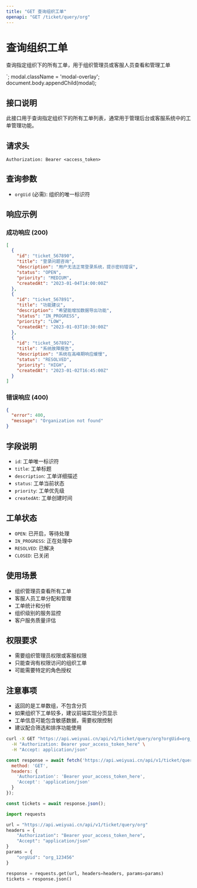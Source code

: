 ```yaml
---
title: "GET 查询组织工单"
openapi: "GET /ticket/query/org"
---
```


<div style={{ display: 'flex', justifyContent: 'space-between', alignItems: 'center', marginBottom: '20px' }}>
  <div>
    <h1 style={{ margin: 0 }}>查询组织工单</h1>
    <p style={{ margin: '8px 0 0 0', color: '#6B7280' }}>查询指定组织下的所有工单，用于组织管理员或客服人员查看和管理工单</p>
  </div>
  <TryButton title="Try it" endpoint="https://api.weiyuai.cn/tickets/v1/query/org" method="GET" apiTitle="查询组织工单" />
      `;
      modal.className = 'modal-overlay';
      document.body.appendChild(modal);


</div>

## 接口说明

此接口用于查询指定组织下的所有工单列表，通常用于管理后台或客服系统中的工单管理功能。

## 请求头

```
Authorization: Bearer <access_token>
```

## 查询参数

- `orgUid` (必需): 组织的唯一标识符

## 响应示例

### 成功响应 (200)

```json
[
  {
    "id": "ticket_567890",
    "title": "登录问题咨询",
    "description": "用户无法正常登录系统，提示密码错误",
    "status": "OPEN",
    "priority": "MEDIUM",
    "createdAt": "2023-01-04T14:00:00Z"
  },
  {
    "id": "ticket_567891",
    "title": "功能建议",
    "description": "希望能增加数据导出功能",
    "status": "IN_PROGRESS",
    "priority": "LOW",
    "createdAt": "2023-01-03T10:30:00Z"
  },
  {
    "id": "ticket_567892",
    "title": "系统故障报告",
    "description": "系统在高峰期响应缓慢",
    "status": "RESOLVED",
    "priority": "HIGH",
    "createdAt": "2023-01-02T16:45:00Z"
  }
]
```

### 错误响应 (400)

```json
{
  "error": 400,
  "message": "Organization not found"
}
```

## 字段说明

- `id`: 工单唯一标识符
- `title`: 工单标题
- `description`: 工单详细描述
- `status`: 工单当前状态
- `priority`: 工单优先级
- `createdAt`: 工单创建时间

## 工单状态

- `OPEN`: 已开启，等待处理
- `IN_PROGRESS`: 正在处理中
- `RESOLVED`: 已解决
- `CLOSED`: 已关闭

## 使用场景

- 组织管理员查看所有工单
- 客服人员工单分配和管理
- 工单统计和分析
- 组织级别的服务监控
- 客户服务质量评估

## 权限要求

- 需要组织管理员权限或客服权限
- 只能查询有权限访问的组织工单
- 可能需要特定的角色授权

## 注意事项

- 返回的是工单数组，不包含分页
- 如果组织下工单较多，建议前端实现分页显示
- 工单信息可能包含敏感数据，需要权限控制
- 建议配合筛选和排序功能使用

<RequestExample>

```bash cURL
curl -X GET "https://api.weiyuai.cn/api/v1/ticket/query/org?orgUid=org_123456" \
  -H "Authorization: Bearer your_access_token_here" \
  -H "Accept: application/json"
```

```javascript JavaScript
const response = await fetch('https://api.weiyuai.cn/api/v1/ticket/query/org?orgUid=org_123456', {
  method: 'GET',
  headers: {
    'Authorization': 'Bearer your_access_token_here',
    'Accept': 'application/json'
  }
});

const tickets = await response.json();
```

```python Python
import requests

url = "https://api.weiyuai.cn/api/v1/ticket/query/org"
headers = {
    "Authorization": "Bearer your_access_token_here",
    "Accept": "application/json"
}
params = {
    "orgUid": "org_123456"
}

response = requests.get(url, headers=headers, params=params)
tickets = response.json()
```

</RequestExample>